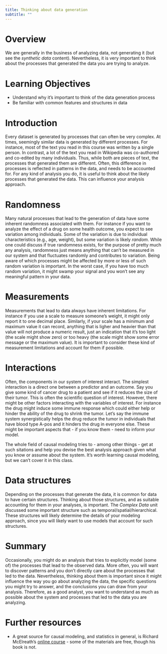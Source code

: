 ```yaml
---
title: Thinking about data generation
subtitle: ""
---
```



# Overview

We are generally in the business of analyzing data, not generating it (but see the _synthetic data_ content). Nevertheless, it is very important to think about the processes that generated the data you are trying to analyze.


# Learning Objectives

- Understand why it's important to think of the data generation process
- Be familiar with common features and structures in  data


# Introduction

Every dataset is generated by processes that can often be very complex. At times, seemingly similar data is generated by different processes. For instance, most of the text you read in this course was written by a single person. In contrast, a lot of the text you read in Wikipedia was co-authored and co-edited by many individuals. Thus, while both are pieces of text, the processes that generated them are different. Often, this difference in processes is reflected in patterns in the data, and needs to be accounted for. For any kind of analysis you do, it is useful to think about the likely processes that generated the data. This can influence your analysis approach.



# Randomness

Many natural processes that lead to the generation of data have some inherent randomness associated with them. For instance if you want to analyze the effect of a drug on some health outcome, you expect to see variation among individuals. Some of the variation is due to individual characteristics (e.g., age, weight), but some variation is likely _random_. While one could discuss if true randomness exists, for the purpose of pretty much any analysis, randomness just means anything that can't be measured in our system and that fluctuates randomly and contributes to variation. Being aware of which processes might be affected by more or less of such random variation is important. In the worst case, if you have too much random variation, it might swamp your signal and you won't see any meaningful pattern in your data.


# Measurements

Measurements that lead to data always have inherent limitations. For instance if you use a scale to measure someone's weight, it might only report it to one decimal place. Similarly, if your scale has a minimum and maximum value it can record, anything that is ligher and heavier than that value will not produce a numeric result, just an indication that it's too light (the scale might show zero) or too heavy (the scale might show some error message or the maximum value). It is important to consider these kind of measurement limitations and account for them if possible. 


# Interactions

Often, the components in our system of interest interact. The simplest interaction is a direct one between a predictor and an outcome. Say you give some kind of cancer drug to a patient and see if it reduces the size of their tumor. This is often the scientific question of interest. However, there might be other factors interacting with the variables of interest. For instance the drug might induce some immune response which could either help or hinder the ability of the drug to shrink the tumor. Let's say the immune system synergistically helps the drug reduce the tumor in individuals that have blood type A-pos and it hinders the drug in everyone else. These might be important aspects that - if you know them - need to inform your model. 

The whole field of causal modeling tries to - among other things - get at such sitations and help you devise the best analysis approach given what you know or assume about the system. It's worth learning causal modeling, but we can't cover it in this class.



# Data structures

Depending on the processes that generate the data, it is common for data to have certain structures. Thinking about those structures, and as suitable accounting for them in your analyses, is important. The _Complex Data_ unit discussed some important structure such as temporal/spatial/hierarchical. These structures will likely determine the details of your modeling approach, since you will likely want to use models that account for such structures.


# Summary

Occasionally, you might do an analysis that tries to explicitly model (some of) the processes that lead to the observed data. More often, you will want to discover patterns and you don't directly care about the processes that led to the data. Nevertheless, thinking about them is important since it might influence the way you go about analyzing the data, the specific questions you might try to answer, and the conclusions you can draw from your analysis. Therefore, as a good analyst, you want to understand as much as possible about the system and processes that led to the data you are analyzing.



# Further resources

* A great source for causal modeling, and statistics in general, is Richard McElreath's [online course](https://github.com/rmcelreath/stat_rethinking_2024) - some of the materials are free, though his book is not.


